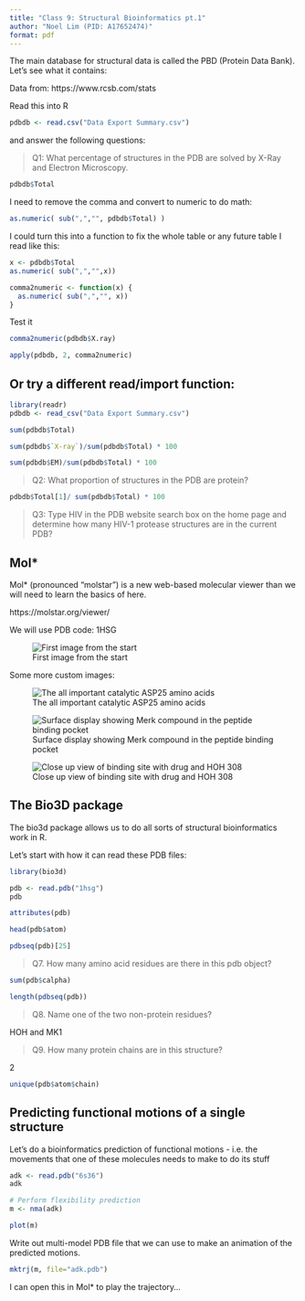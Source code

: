 ```yaml
---
title: "Class 9: Structural Bioinformatics pt.1"
author: "Noel Lim (PID: A17652474)"
format: pdf
---
```


The main database for structural data is called the PBD (Protein Data Bank). Let's see what it contains:

Data from: https://www.rcsb.com/stats


Read this into R
```r
pdbdb <- read.csv("Data Export Summary.csv")
```

and answer the following questions:

> Q1: What percentage of structures in the PDB are solved by X-Ray and Electron Microscopy.

```r
pdbdb$Total
```

I need to remove the comma and convert to numeric to do math:
```r
as.numeric( sub(",","", pdbdb$Total) )
```

I could turn this into a function to fix the whole table or any future table I read like this:

```r
x <- pdbdb$Total
as.numeric( sub(",","",x))
```

```r
comma2numeric <- function(x) {
  as.numeric( sub(",","", x))
}
```

Test it
```r
comma2numeric(pdbdb$X.ray)
```

```r
apply(pdbdb, 2, comma2numeric)
```

## Or try a different read/import function:

```r
library(readr)
pdbdb <- read_csv("Data Export Summary.csv")
```

```r
sum(pdbdb$Total)
```

```r
sum(pdbdb$`X-ray`)/sum(pdbdb$Total) * 100
```

```r
sum(pdbdb$EM)/sum(pdbdb$Total) * 100
```


> Q2: What proportion of structures in the PDB are protein?

```r
pdbdb$Total[1]/ sum(pdbdb$Total) * 100
```


> Q3: Type HIV in the PDB website search box on the home page and determine how many HIV-1 protease structures are in the current PDB?

## Mol*

Mol* (pronounced "molstar") is a new web-based molecular viewer than we will need to learn the basics of here.

https://molstar.org/viewer/

We will use PDB code: 1HSG

![First image from the start](1HSG1.png)

Some more custom images:

![The all important catalytic ASP25 amino acids](1HSG2.png)

![Surface display showing Merk compound in the peptide binding pocket](1HSG3.png)

![Close up view of binding site with drug and HOH 308](1HSG4.png)

## The Bio3D package

The bio3d package allows us to do all sorts of structural bioinformatics work in R.

Let's start with how it can read these PDB files:

```r
library(bio3d)

pdb <- read.pdb("1hsg")
pdb
```

```r
attributes(pdb)
```

```r
head(pdb$atom)
```

```r
pdbseq(pdb)[25]
```


> Q7. How many amino acid residues are there in this pdb object?

```r
sum(pdb$calpha)
```


```r
length(pdbseq(pdb))
```

> Q8. Name one of the two non-protein residues?

HOH and MK1

> Q9. How many protein chains are in this structure?

2

```r
unique(pdb$atom$chain)
```

## Predicting functional motions of a single structure

Let's do a bioinformatics prediction of functional motions - i.e. the movements that one of these molecules needs to make to do its stuff

```r
adk <- read.pdb("6s36")
adk
```

```r
# Perform flexibility prediction 
m <- nma(adk)

plot(m)
```

Write out multi-model PDB file that we can use to make an animation of the predicted motions.
```r
mktrj(m, file="adk.pdb")
```

I can open this in Mol* to play the trajectory...

